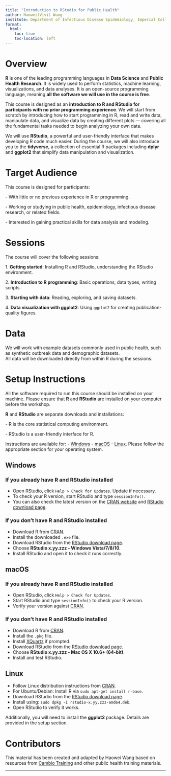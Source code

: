 ```yaml
---
title: "Introduction to RStudio for Public Health"
author: Haowei(Vivi) Wang
institute: Department of Infectious Disease Epidemiology, Imperial College London
format:
  html:
    toc: true
    toc-location: left
---
```


# Overview

**R** is one of the leading programming languages in **Data Science** and **Public Health Research**. It is widely used to perform statistics, machine learning, visualizations, and data analyses. It is an open-source programming language, meaning **all the software we will use in the course is free**.

This course is designed as an **introduction to R and RStudio for participants with no prior programming experience**. We will start from scratch by introducing how to start programming in R, read and write data, manipulate data, and visualize data by creating different plots — covering all the fundamental tasks needed to begin analyzing your own data.

We will use **RStudio**, a powerful and user-friendly interface that makes developing R code much easier. During the course, we will also introduce you to the **tidyverse**, a collection of essential R packages including **dplyr** and **ggplot2** that simplify data manipulation and visualization.

# Target Audience

This course is designed for participants:

\- With little or no previous experience in R or programming.

\- Working or studying in public health, epidemiology, infectious disease research, or related fields.

\- Interested in gaining practical skills for data analysis and modeling.

# Sessions

The course will cover the following sessions:

1\. **Getting started**: Installing R and RStudio, understanding the RStudio environment.

2\. **Introduction to R programming**: Basic operations, data types, writing scripts.

3\. **Starting with data**: Reading, exploring, and saving datasets.

4\. **Data visualization with ggplot2**: Using `ggplot2` for creating publication-quality figures.

# Data

We will work with example datasets commonly used in public health, such as synthetic outbreak data and demographic datasets.\
All data will be downloaded directly from within R during the sessions.

# Setup Instructions

All the software required to run this course should be installed on your machine. Please ensure that **R** and **RStudio** are installed on your computer before the workshop.

**R** and **RStudio** are separate downloads and installations:

\- R is the core statistical computing environment.

\- RStudio is a user-friendly interface for R.

Instructions are available for: - [Windows](#windows) - [macOS](#macos) - [Linux](#linux). Please follow the appropriate section for your operating system.

## Windows {#windows}

### If you already have R and RStudio installed

-   Open RStudio, click `Help > Check for Updates`. Update if necessary.
-   To check your R version, start RStudio and type `sessionInfo()`.
-   You can also check the latest version on the [CRAN website](https://cran.r-project.org/) and [RStudio download page](https://posit.co/download/rstudio-desktop/).

### If you don't have R and RStudio installed

-   Download R from [CRAN](https://cran.r-project.org/).
-   Install the downloaded `.exe` file.
-   Download RStudio from the [RStudio download page](https://posit.co/download/rstudio-desktop/).
-   Choose **RStudio x.yy.zzz - Windows Vista/7/8/10**.
-   Install RStudio and open it to check it runs correctly.

## macOS {#macos}

### If you already have R and RStudio installed

-   Open RStudio, click `Help > Check for Updates`.
-   Start RStudio and type `sessionInfo()` to check your R version.
-   Verify your version against [CRAN](https://cran.r-project.org/).

### If you don't have R and RStudio installed

-   Download R from [CRAN](https://cran.r-project.org/).
-   Install the `.pkg` file.
-   Install [XQuartz](https://www.xquartz.org/) if prompted.
-   Download RStudio from the [RStudio download page](https://posit.co/download/rstudio-desktop/).
-   Choose **RStudio x.yy.zzz - Mac OS X 10.6+ (64-bit)**.
-   Install and test RStudio.

## Linux {#linux}

-   Follow Linux distribution instructions from [CRAN](https://cran.r-project.org/).
-   For Ubuntu/Debian: Install R via `sudo apt-get install r-base`.
-   Download RStudio from the [RStudio download page](https://posit.co/download/rstudio-desktop/).
-   Install using: `sudo dpkg -i rstudio-x.yy.zzz-amd64.deb`.
-   Open RStudio to verify it works.

Additionally, you will need to install the **ggplot2** package. Details are provided in the setup section.

# Contributors

This material has been created and adapted by Haowei Wang based on resources from [Cambio Training](https://cambiotraining.github.io/intro-r/index.html) and other public health training materials.

------------------------------------------------------------------------
